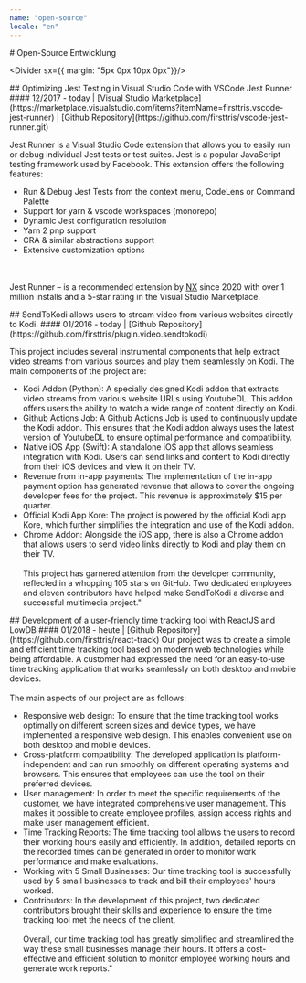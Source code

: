 ```yaml
---
name: "open-source"
locale: "en"
---
```



<PageBreakBefore/>
<Box id="openSource"/>
# Open-Source Entwicklung

<Divider sx={{ margin: "5px 0px 10px 0px"}}/>

<AvoidPageBreakInside>
## Optimizing Jest Testing in Visual Studio Code with VSCode Jest Runner
#### 12/2017 - today | [Visual Studio Marketplace](https://marketplace.visualstudio.com/items?itemName=firsttris.vscode-jest-runner) | [Github Repository](https://github.com/firsttris/vscode-jest-runner.git)

Jest Runner is a Visual Studio Code extension that allows you to easily run or debug individual Jest tests or test suites. Jest is a popular JavaScript testing framework used by Facebook. This extension offers the following features:

- Run & Debug Jest Tests from the context menu, CodeLens or Command Palette
- Support for yarn & vscode workspaces (monorepo)
- Dynamic Jest configuration resolution
- Yarn 2 pnp support
- CRA & similar abstractions support
- Extensive customization options

<br></br>
Jest Runner – is a recommended extension by [NX](https://nx.dev/) since 2020 with over 1 million installs and a 5-star rating in the Visual Studio Marketplace.

<Chips mb="30px" mt="10px" skills="TypeScript, NodeJs, VS Code API, Github, Jest, Babel, jest-editor-support"/>
</AvoidPageBreakInside>

<AvoidPageBreakInside>
## SendToKodi allows users to stream video from various websites directly to Kodi.
#### 01/2016 - today | [Github Repository](https://github.com/firsttris/plugin.video.sendtokodi)

This project includes several instrumental components that help extract video streams from various sources and play them seamlessly on Kodi. The main components of the project are:

- Kodi Addon (Python): A specially designed Kodi addon that extracts video streams from various website URLs using YoutubeDL. This addon offers users the ability to watch a wide range of content directly on Kodi.
- Github Actions Job: A Github Actions Job is used to continuously update the Kodi addon. This ensures that the Kodi addon always uses the latest version of YoutubeDL to ensure optimal performance and compatibility.
- Native iOS App (Swift): A standalone iOS app that allows seamless integration with Kodi. Users can send links and content to Kodi directly from their iOS devices and view it on their TV.
- Revenue from in-app payments: The implementation of the in-app payment option has generated revenue that allows to cover the ongoing developer fees for the project. This revenue is approximately $15 per quarter.
- Official Kodi App Kore: The project is powered by the official Kodi app Kore, which further simplifies the integration and use of the Kodi addon.
- Chrome Addon: Alongside the iOS app, there is also a Chrome addon that allows users to send video links directly to Kodi and play them on their TV.
<br></br>
This project has garnered attention from the developer community, reflected in a whopping 105 stars on GitHub. Two dedicated employees and eleven contributors have helped make SendToKodi a diverse and successful multimedia project."

<Chips mb="30px" mt="10px" skills="Phyton, Swift, TypeScript, React, Github Actions, Github, Kodi"/>
</AvoidPageBreakInside>

<AvoidPageBreakInside>
## Development of a user-friendly time tracking tool with ReactJS and LowDB
#### 01/2018 - heute | [Github Repository](https://github.com/firsttris/react-track)
Our project was to create a simple and efficient time tracking tool based on modern web technologies while being affordable. A customer had expressed the need for an easy-to-use time tracking application that works seamlessly on both desktop and mobile devices.
<br></br>
The main aspects of our project are as follows:

- Responsive web design: To ensure that the time tracking tool works optimally on different screen sizes and device types, we have implemented a responsive web design. This enables convenient use on both desktop and mobile devices.
- Cross-platform compatibility: The developed application is platform-independent and can run smoothly on different operating systems and browsers. This ensures that employees can use the tool on their preferred devices.
- User management: In order to meet the specific requirements of the customer, we have integrated comprehensive user management. This makes it possible to create employee profiles, assign access rights and make user management efficient.
- Time Tracking Reports: The time tracking tool allows the users to record their working hours easily and efficiently. In addition, detailed reports on the recorded times can be generated in order to monitor work performance and make evaluations.
- Working with 5 Small Businesses: Our time tracking tool is successfully used by 5 small businesses to track and bill their employees' hours worked.
- Contributors: In the development of this project, two dedicated contributors brought their skills and experience to ensure the time tracking tool met the needs of the client.
<br></br>
Overall, our time tracking tool has greatly simplified and streamlined the way these small businesses manage their hours. It offers a cost-effective and efficient solution to monitor employee working hours and generate work reports."


<Chips mb="30px" mt="10px" skills="TypeScript, React, Github Actions, Apollo, GraphQL, Reactstrap, Bootstrap 4, recharts, nodejs, lowDb"/>
</AvoidPageBreakInside>